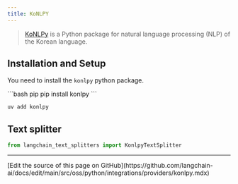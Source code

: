 ```yaml
---
title: KoNLPY
---
```


>[KoNLPy](https://konlpy.org/) is a Python package for natural language processing (NLP)
> of the Korean language.


## Installation and Setup

You need to install the `konlpy` python package.

<CodeGroup>
```bash pip
pip install konlpy
```

```bash uv
uv add konlpy
```
</CodeGroup>

## Text splitter


```python
from langchain_text_splitters import KonlpyTextSplitter
```

---

<Callout icon="pen-to-square" iconType="regular">
  [Edit the source of this page on GitHub](https://github.com/langchain-ai/docs/edit/main/src/oss/python/integrations/providers/konlpy.mdx)
</Callout>
